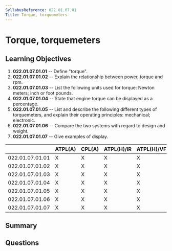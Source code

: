 ```yaml
---
SyllabusReference: 022.01.07.01
Title: Torque, torquemeters
---
```


# Torque, torquemeters

## Learning Objectives

1. **022.01.07.01.01** -- Define "torque".
2. **022.01.07.01.02** -- Explain the relationship between power, torque and rpm.
3. **022.01.07.01.03** -- List the following units used for torque: Newton meters;
   inch or foot pounds.
4. **022.01.07.01.04** -- State that engine torque can be displayed as a
   percentage.
5. **022.01.07.01.05** -- List and describe the following different types of
   torquemeters, and explain their operating principles: mechanical; electronic.
6. **022.01.07.01.06** -- Compare the two systems with regard to design and
   weight.
7. **022.01.07.01.07** -- Give examples of display.

|                 | ATPL(A) | CPL(A) | ATPL(H)/IR | ATPL(H)/VFR | CPL(H) | IR  | CBIR(A) |
| --------------- | ------- | ------ | ---------- | ----------- | ------ | --- | ------- |
| 022.01.07.01.01 | X       | X      | X          | X           | X      |     |         |
| 022.01.07.01.02 | X       | X      | X          | X           | X      |     |         |
| 022.01.07.01.03 | X       | X      | X          | X           | X      |     |         |
| 022.01.07.01.04 | X       | X      | X          | X           | X      |     |         |
| 022.01.07.01.05 | X       | X      | X          | X           | X      |     |         |
| 022.01.07.01.06 | X       | X      | X          | X           | X      |     |         |
| 022.01.07.01.07 | X       | X      | X          | X           | X      |     |         |

## Summary

## Questions
